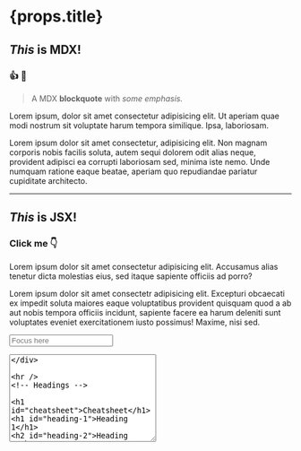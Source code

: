 
<h1>{props.title}</h1>

<!-- MDX -->

## _This_ is MDX!

### :+1: :heartbeat:

> A MDX **blockquote** with _some emphasis._

Lorem ipsum, dolor sit amet consectetur adipisicing elit. Ut aperiam quae modi nostrum sit voluptate harum tempora similique. Ipsa, laboriosam.

Lorem ipsum dolor sit amet consectetur, adipisicing elit. Non magnam corporis nobis facilis soluta, autem sequi dolorem odit alias neque, provident adipisci ea corrupti laboriosam sed, minima iste nemo. Unde numquam ratione eaque beatae, aperiam quo repudiandae pariatur cupiditate architecto.

---

<!-- JSX -->

<h2 className='text-primary' style={{ fontWeight: 'bold' }}>
  <em>This</em> is JSX!
</h2>

<h3 className='text-primary '>Click me 👇</h3>

<Counter2 />

<p className='text-primary'>
  Lorem ipsum dolor sit amet consectetur adipisicing elit. Accusamus alias
  tenetur dicta molestias eius, sed itaque sapiente officiis ad porro?
</p>
<p className='text-primary'>
  Lorem ipsum dolor sit amet consectetr adipisicing elit. Excepturi obcaecati ex
  impedit soluta maiores eaque voluptatibus provident quisquam quod a ab aut
  nobis tempora officiis incidunt, sapiente facere ea harum deleniti sunt
  voluptates eveniet exercitationem iusto possimus! Maxime, nisi sed.
</p>

<input
  type='number'
  aria-label='input1'
  className='border-2 border-gray-700 rounded focus:border-primary my-2 p-1'
  placeholder='Focus here'
/>

<div>
  <textarea
    className='border-2 border-gray-700 rounded focus:border-primary my-2 p-1 resize max-w-full'
    aria-label='input2'
    cols='30'
    rows='10'
    placeholder='Resize me'
  />
</div>

---

<!-- Headings -->

# Cheatsheet

# Heading 1

## Heading 2

### Heading 3

#### Heading 4

##### Heading 5

###### Heading 6

<!-- Italics -->

_This text_ is italic

_This text_ is italic

<!-- Strong -->

**This text** is italic

**This text** is italic

<!-- Strikethrough -->

~~This text~~ is strikethrough

<!-- Horizontal Rule -->

---

<!-- Blockquote -->

> This is a quote

<!-- Links -->

[Traversy Media](http://www.traversymedia.com)

[Traversy Media](http://www.traversymedia.com 'Traversy Media')

<!-- UL -->

- Item 1
- Item 2
- Item 3
  - Nested Item 1
  - Nested Item 2

<!-- OL -->

1. Item 1
1. Item 2
1. Item 3

<!-- Inline Code Block -->

`<p>This is a paragraph</p>`

<!-- Images -->

![Markdown Logo](https://markdown-here.com/img/icon256.png)

<!-- Github Markdown -->

<!-- Code Blocks -->

```bash
  npm install

  npm start
```

```javascript
function add(num1, num2) {
  return num1 + num2;
}
```

```python
  def add(num1, num2):
    return num1 + num2
```

<!-- Tables -->

| Name     | Email          |
| -------- | -------------- |
| John Doe | john@gmail.com |
| Jane Doe | jane@gmail.com |

<!-- Task List -->

<!--

- [x] Task 1
- [x] Task 2
- [ ] Task 3

-->

---
